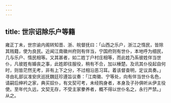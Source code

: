 ```yaml
---
---
---
```

title: 世宗诏除乐户等籍
---



雍正丁未，世宗谕内阁转知晋、浙、皖督抚曰：「山西之乐户，浙江之惰民，皆除其贱籍，使为良民。近闻江南徽州府则有伴当，宁国府则有世仆，本地呼为细民，几与乐户、惰民相等。又其甚者，如二姓丁户村庄相等，而此姓乃系彼姓伴当世仆，凡彼姓有婚丧之事，此姓即往服役，稍有不合，加以棰楚。及讯其仆役起自何时，则皆茫然无考，非有上下之分，不过相沿恶习耳。着该督查明，定议具奏。」寻由礼部议准安庆巡抚魏廷珍遵旨议奏：「江南徽、宁等处，向有伴当世仆名色，请嗣后绅衿之家，典买奴仆，有文契可考，未经购身者，本身及子孙俱听从伊主役使。至年代久远，文契无存，不受主家豢养者，概不得以世仆名之，永行严禁。」从之。